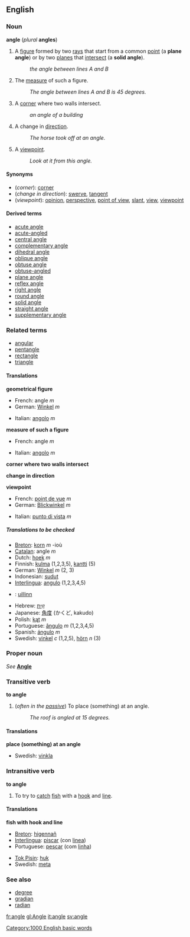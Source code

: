 {{See|Angle}}
==English==
===Noun===
'''angle''' (''plural'' '''angles''')

#{{geometry}} A [[figure]] formed by two [[ray]]s that start from a common [[point]] (a '''plane angle''') or by two [[plane]]s that [[intersect]] (a '''solid angle''').
#:''the angle between lines A and B''
#{{geometry}} The [[measure]] of such a figure.
#:''The angle between lines A and B is 45 degrees.''
#A [[corner]] where two walls intersect.
#:''an angle of a building''
#A change in [[direction]].
#:''The horse took off at an angle.''
#A [[viewpoint]].
#:''Look at it from this angle.''

====Synonyms====
*(''corner''): [[corner]]
*(''change in direction''): [[swerve]], [[tangent]]
*(''viewpoint''): [[opinion]], [[perspective]], [[point of view]], [[slant]], [[view]], [[viewpoint]]

====Derived terms====
*[[acute angle]]
*[[acute-angled]]
*[[central angle]]
*[[complementary angle]]
*[[dihedral angle]]
*[[oblique angle]]
*[[obtuse angle]]
*[[obtuse-angled]]
*[[plane angle]]
*[[reflex angle]]
*[[right angle]]
*[[round angle]]
*[[solid angle]]
*[[straight angle]]
*[[supplementary angle]]

===Related terms===
*[[angular]]
*[[pentangle]]
*[[rectangle]]
*[[triangle]]

====Translations====

'''geometrical figure'''
{{top}}
*French: angle ''m''
*German: [[Winkel]] ''m''
{{mid}}
*Italian: [[angolo]] ''m''
{{bottom}}

'''measure of such a figure'''
{{top}}
*French: angle ''m''
{{mid}}
*Italian: [[angolo]] ''m''
{{bottom}}

'''corner where two walls intersect'''
{{top}}
{{mid}}
{{bottom}}

'''change in direction'''
{{top}}
{{mid}}
{{bottom}}

'''viewpoint'''
{{top}}
*French: [[point de vue]] ''m''
*German: [[Blickwinkel]] ''m''
{{mid}}
*Italian: [[punto di vista]] ''m''
{{bottom}}

=====Translations to be checked=====
<!--Remove this section once all of the translations below have been moved into the tables above.-->
{{checktrans}}

*[[Breton]]: [[korn]] ''m'' -ioù
*[[Catalan]]: angle ''m''
*Dutch: [[hoek]] ''m''
*Finnish: [[kulma]] (1,2,3,5), [[kantti]] (5)
*German: [[Winkel]] ''m'' (2, 3)
*Indonesian: [[sudut]]
*[[Interlingua]]: [[angulo]] (1,2,3,4,5)
*{{ga}}: [[uillinn]]
*Hebrew: [[זָוִית]]
*Japanese: [[角度]] (かくど, kakudo)
*Polish: [[kąt]] ''m''
*Portuguese: [[ângulo]] ''m'' (1,2,3,4,5)
*Spanish: [[ángulo]] ''m''
*Swedish: [[vinkel]] ''c'' (1,2,5), [[hörn]] ''n'' (3)

===Proper noun===
''See'' '''[[Angle]]'''

===Transitive verb===
'''to angle'''

#(''often in the [[passive]]'') To place (something) at an angle.
#:''The roof is angled at 15 degrees.''

====Translations====

'''place (something) at an angle'''
*Swedish: [[vinkla]]

===Intransitive verb===
'''to angle'''

#To try to [[catch]] [[fish]] with a [[hook]] and [[line]].

====Translations====

'''fish with hook and line'''
{{top}}
*[[Breton]]: [[higennañ]]
*[[Interlingua]]: [[piscar]] (con [[linea]])
*Portuguese: [[pescar]] (com [[linha]])
{{mid}}
*[[Tok Pisin]]: [[huk]]
*Swedish: [[meta#Swedish|meta]]
{{bottom}}

===See also===
*[[degree]]
*[[gradian]]<!--1/100 of a right angle-->
*[[radian]]

[[fr:angle]]
[[gl:Angle]]
[[it:angle]]
[[sv:angle]]
[[Category:1000 English basic words]]